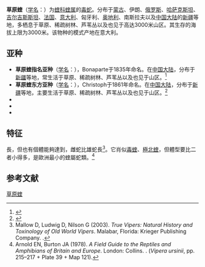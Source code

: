 {{speciesbox
| image = Benny Trapp Vipera ursinii.jpg
| status = VU
| status_system = IUCN3.1
| status_ref = <ref name="iucn">{{Cite iucn|author=Joger, Ulrich|authorlink=:de:Ulrich Joger|author2 =Isailovic, Jelka Crnobrnja|author3=Vogrin, Milan|author4=Corti, Claudia|author5=Sterijovski, Bogoljub|author6=Westerström, Alexander|author7=Krecsák, László|author8=Pérez Mellado, Valentin|author9=Sá-Sousa, Paulo|author10=Cheylan, Marc|author11=Plezueguelos, Juan M.|author12=Sindaco, Roberto|title=''Vipera ursinii ''|volume=2009|page=e.T22997A9406628|date=2009|doi=10.2305/IUCN.UK.2009.RLTS.T22997A9406628.en}}</ref>
| genus = Vipera
| species = ursinii
| authority = ([[Charles_Lucien_Bonaparte|Bonaparte]], 1835)
| synonyms = *''Coluber foetidus''<br><small>[[Johann_Anton_Güldenstädt|Güldenstädt]] ''In'' [[Johann_Gottlieb_Georgi|Georgi]], 1801</small>
*''Pelias Ursinii'' <small>Bonaparte, 1835</small>
*[''P''[''elias'']. ''berus''] Var. ''Ursinii''<br><small>— [[Edward_Drinker_Cope|Cope]], 1860</small>
*''Pelias chersea'' vel ''Ursinii''<br><small>— Cope, 1860</small>
*''Pelias Renardi'' <small>[[Hugo_Theodor_Christoph|Christoph]], 1861</small>
*[''Vipera berus''] var. ''rákosiensis'' <small>[[Lajos_Méhelÿ|Méhelÿ]], 1893</small>
*''Vipera ursinii'' <small>— [[George_Albert_Boulenger|Boulenger]], 1893</small>
*''Vipera renardi'' <small>— Boulenger, 1893</small>
*''Vipera ursinii'' var. ''rakosiensis'' <small>Méhely, 1894</small>
*''Vipera ursinii'' <small>— Boulenger, 1896</small>
*''Vipera renardi'' <small>— Boulenger, 1896</small>
*''Vipera macrops'' <small>Méhely, 1911</small>
*''Vipera ursinii macrops''<br><small>— Bolkay, 1924</small>
*''Vipera'' (''Pelias'') ''ursinii'' forma trans. ''rudolphi'' <small>A.F. Reuss, 1924</small>
*''Acridophaga ursinii'' <br><small>— A.F. Reuss, 1927</small>
*''Vipera ursinii ursinii'' <br><small>— [[Lorenz_Müller|L. Müller]], 1927</small>
*''Coluber ursinoides'' <br><small>[[Alexander_Mikhailovich_Nikolsky|Nikolsky]], 1927</small>
*''Peilas berus'' var. ''uralensis''<br><small>A.F. Reuss, 1929</small> (''[[nomen_nudum|nomen nudum]]'')
*''Acridophaga uralensis''<br><small>— A.F. Reuss, 1929</small>
*''Vipera berus'' var. ''rakosiensis''<br><small>— [[Franz_Werner|F. Werner]], 1929</small>
*''A''[''cridophaga'']. (''renardi'') ''eriwanensis'' <small>A.F. Reuss, 1933</small>
*''Vipera ursinii renardi''<br><small>— [[Ernst_Schwarz_(zoologist)|Schwarz]], 1936</small>
*''Vipera ursinii macrops''<br><small>— Schwarz, 1936</small>
*''Acridophaga ursini'' <br><small>— F. Werner, 1938</small>
*''Vipera berus'' var. ''renardi''<br><small>— Başoğlu, 1947</small>
*''Vipera ursinii rakosiensis''<br><small>— Knoepffler & Sochurek, 1955</small>
*''Vipera ursinii ebneri''<br><small>Knoepffler & Sochurek, 1955</small>
*''Vipera ursinii wettsteini''<br><small>Knoepffler & Sochurek, 1955</small>
*''Vipera orsinii'' <small>Ghidini, 1958</small>
*''Vipera ursinii ursinii'' <br><small>— [[Eugen_Kramer|Kramer]], 1961</small>
*''Vipera ursinii rudolphi'' <br><small>Kramer, 1961</small>
*''Acridophaga eriwanensis''<br><small>— Kramer, 1961</small>
*''Vipera ursinii anatolica''<br><small>[[Josef_Eiselt|Eiselt]] & [[İbrahim_Baran|Baran]], 1970</small>
*''Vipera ursinii renardi''<br><small>— Saint-Girons, 1978</small>
*''Vipera'' (''Vipera'') ''ursinii ursinii''<br><small>— [[Fritz_Jürgen_Obst|Obst]], 1983</small>
*''Vipera'' (''Vipera'') ''ursinii macrops''<br><small>— Obst, 1983</small>
*''Vipera'' (''Vipera'') ''ursinii rakosiensis'' <small>— Obst, 1983</small>
*''Vipera'' (''Vipera'') ''ursinii renardi''<br><small>— Obst, 1983</small>
*''Vipera'' (''Vipera'') ''ursinii wettsteini''<br><small>— Obst, 1983</small>
*''Vipera ursinii eriwanensis''<br><small>— [[Göran_Nilson|Nilson]], [[Claes_Andrén|Andrén]] & [[Börje_Flärdh|Flärdh]], 1988</small>
*''Vipera ursinii graeca''<br><small>Nilson & Andrén, 1988</small>
*''V''[''ipera'']. ''ursinii rakoniensis''<br><small>— González, 1991</small>
*''Vipera ursinii'' <small>— [[Mahmoud_Latifi|Latifi]], 1991</small>
*''Vipera ursinii moldavica''<br><small>Nilson, Andrén & Joger, 1993</small>
| synonyms_ref =<ref name="McD99">McDiarmid RW, [[Jonathan_A._Campbell|Campbell JA]], Touré T (1999). ''Snake Species of the World: A Taxonomic and Geographic Reference'', Vol. 1. Washington, District of Columbia: Herpetologists' League. {{ISBN|1-893777-01-4}} (volume).</ref>
}}

'''草原蝰'''（[[学名|学名]]：{{lang|la|''Vipera ursinii''}}）为[[蝰科|蝰科]][[蝰属|蝰属]]的[[毒蛇|毒蛇]]。分布于[[蒙古|蒙古]]、伊朗、[[俄罗斯|俄罗斯]]、[[哈萨克斯坦|哈萨克斯坦]]、[[吉尔吉斯斯坦|吉尔吉斯斯坦]]、[[法国|法国]]、[[意大利|意大利]]、匈牙利、[[奥地利|奥地利]]、南斯拉夫以及[[中国大陆|中国大陆]]的[[新疆|新疆]]等地，多栖息于草原、稀疏树林、芦苇丛以及也见于高达3000米山区。其生存的海拔上限为3000米。该物种的模式产地在意大利。

==亚种==
*'''草原蝰指名亚种'''（[[学名|学名]]：{{lang|la|''Vipera ursinii ursinii''}}），Bonaparte于1835年命名。在[[中国大陆|中国大陆]]，分布于[[新疆|新疆]]等地，常生活于草原、稀疏树林、芦苇丛以及也见于山区。<ref name='id4794'>{{cite web| url =http://www.bioinfo.cn/db05/BjdwSpecies.php?action=view&id=4794| title =草原蝰指名亚种| work =《中国动物物种编目数据库》| publisher =中国科学院微生物研究所| author =中国科学院动物研究所| accessdate =2009-04-11| deadurl =yes| archiveurl =https://web.archive.org/web/20160305054739/http://www.bioinfo.cn/db05/BjdwSpecies.php?action=view&id=4794| archivedate =2016-03-05}}</ref>
*'''草原蝰东方亚种'''（[[学名|学名]]：{{lang|la|''Vipera ursinii renardi''}}），Christoph于1861年命名。在[[中国大陆|中国大陆]]，分布于[[新疆|新疆]]等地，主要生活于草原、稀疏树林、芦苇丛以及也见于山区。<ref name='id4795'>{{cite web| url =http://www.bioinfo.cn/db05/BjdwSpecies.php?action=view&id=4795| title =草原蝰东方亚种| work =《中国动物物种编目数据库》| publisher =中国科学院微生物研究所| author =中国科学院动物研究所| accessdate =2009-04-11| deadurl =yes| archiveurl =https://web.archive.org/web/20160305041343/http://www.bioinfo.cn/db05/BjdwSpecies.php?action=view&id=4795| archivedate =2016-03-05}}</ref>
*{{lang|la|''Vipera ursinii macrops''}}
*{{lang|la|''Vipera ursinii moldavica''}}
*{{lang|la|''Vipera ursinii rakosiensis''}}

==特征==
長{{convert|40|–|50|cm|in|2|abbr=in}}，但也有個體能夠達到{{convert|63|–|80|cm|in|1|abbr=in}}，雌蛇比雄蛇長<ref name="Mal03">Mallow D, Ludwig D, Nilson G (2003). ''True Vipers: Natural History and Toxinology of Old World Vipers''. Malabar, Florida: Krieger Publishing Company. {{ISBN|0-89464-877-2}}.</ref>。它肖似[[毒蝰|毒蝰]]、[[極北蝰|極北蝰]]，但體型要比二者小得多，是歐洲最小的蝰屬蛇類。<ref>Arnold EN, Burton JA (1978). ''A Field Guide to the Reptiles and Amphibians of Britain and Europe''. London: Collins. {{ISBN|0-00-219318-3}}. (''Vipera ursinii'', pp. 215–217 + Plate 39 + Map 121).</ref>

== 参考文献 ==
{{reflist}}

{{Wikispecies|Vipera ursinii}}
{{Taxonbar|from=Q387752}}

[[Category:蝰属|草原蝰]]